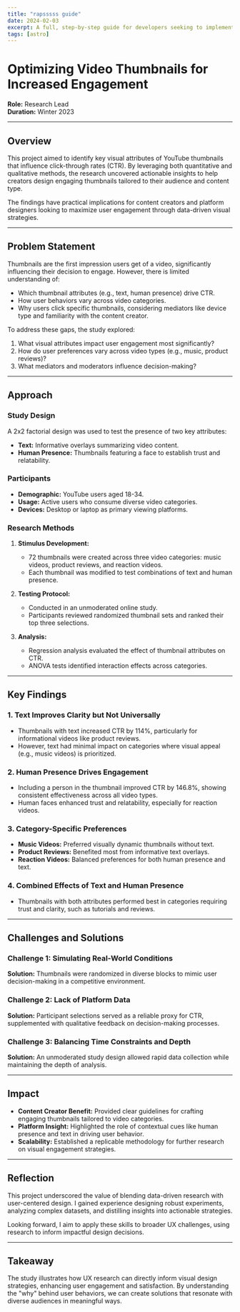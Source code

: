 ```yaml
---
title: "rapsssss guide"
date: 2024-02-03
excerpt: A full, step-by-step guide for developers seeking to implement a portfolio or blog publication with Astro.
tags: [astro]
---
```


# Optimizing Video Thumbnails for Increased Engagement

**Role:** Research Lead  
**Duration:** Winter 2023

---

## Overview

This project aimed to identify key visual attributes of YouTube thumbnails that influence click-through rates (CTR). By leveraging both quantitative and qualitative methods, the research uncovered actionable insights to help creators design engaging thumbnails tailored to their audience and content type.

The findings have practical implications for content creators and platform designers looking to maximize user engagement through data-driven visual strategies.

---

## Problem Statement

Thumbnails are the first impression users get of a video, significantly influencing their decision to engage. However, there is limited understanding of:

- Which thumbnail attributes (e.g., text, human presence) drive CTR.
- How user behaviors vary across video categories.
- Why users click specific thumbnails, considering mediators like device type and familiarity with the content creator.

To address these gaps, the study explored:

1. What visual attributes impact user engagement most significantly?
2. How do user preferences vary across video types (e.g., music, product reviews)?
3. What mediators and moderators influence decision-making?

---

## Approach

### Study Design

A 2x2 factorial design was used to test the presence of two key attributes:

- **Text:** Informative overlays summarizing video content.
- **Human Presence:** Thumbnails featuring a face to establish trust and relatability.

### Participants

- **Demographic:** YouTube users aged 18-34.
- **Usage:** Active users who consume diverse video categories.
- **Devices:** Desktop or laptop as primary viewing platforms.

### Research Methods

1. **Stimulus Development:**

   - 72 thumbnails were created across three video categories: music videos, product reviews, and reaction videos.
   - Each thumbnail was modified to test combinations of text and human presence.

2. **Testing Protocol:**

   - Conducted in an unmoderated online study.
   - Participants reviewed randomized thumbnail sets and ranked their top three selections.

3. **Analysis:**
   - Regression analysis evaluated the effect of thumbnail attributes on CTR.
   - ANOVA tests identified interaction effects across categories.

---

## Key Findings

### 1. Text Improves Clarity but Not Universally

- Thumbnails with text increased CTR by 114%, particularly for informational videos like product reviews.
- However, text had minimal impact on categories where visual appeal (e.g., music videos) is prioritized.

### 2. Human Presence Drives Engagement

- Including a person in the thumbnail improved CTR by 146.8%, showing consistent effectiveness across all video types.
- Human faces enhanced trust and relatability, especially for reaction videos.

### 3. Category-Specific Preferences

- **Music Videos:** Preferred visually dynamic thumbnails without text.
- **Product Reviews:** Benefited most from informative text overlays.
- **Reaction Videos:** Balanced preferences for both human presence and text.

### 4. Combined Effects of Text and Human Presence

- Thumbnails with both attributes performed best in categories requiring trust and clarity, such as tutorials and reviews.

---

## Challenges and Solutions

### Challenge 1: Simulating Real-World Conditions

**Solution:** Thumbnails were randomized in diverse blocks to mimic user decision-making in a competitive environment.

### Challenge 2: Lack of Platform Data

**Solution:** Participant selections served as a reliable proxy for CTR, supplemented with qualitative feedback on decision-making processes.

### Challenge 3: Balancing Time Constraints and Depth

**Solution:** An unmoderated study design allowed rapid data collection while maintaining the depth of analysis.

---

## Impact

- **Content Creator Benefit:** Provided clear guidelines for crafting engaging thumbnails tailored to video categories.
- **Platform Insight:** Highlighted the role of contextual cues like human presence and text in driving user behavior.
- **Scalability:** Established a replicable methodology for further research on visual engagement strategies.

---

## Reflection

This project underscored the value of blending data-driven research with user-centered design. I gained experience designing robust experiments, analyzing complex datasets, and distilling insights into actionable strategies.

Looking forward, I aim to apply these skills to broader UX challenges, using research to inform impactful design decisions.

---

## Takeaway

The study illustrates how UX research can directly inform visual design strategies, enhancing user engagement and satisfaction. By understanding the "why" behind user behaviors, we can create solutions that resonate with diverse audiences in meaningful ways.
